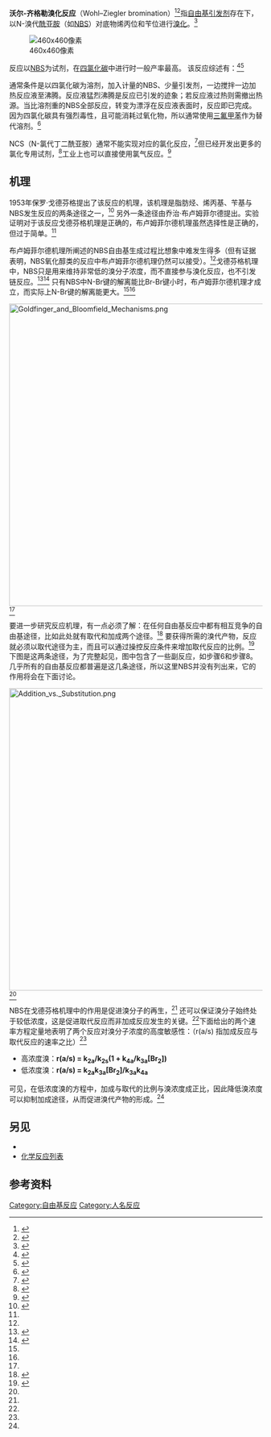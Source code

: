 {{Reactionbox
| Name = 沃尔-齐格勒溴化反应
| Type = 取代反應
| NamedAfter = {{link-en|阿尔弗雷德·沃尔|Alfred Wohl}}<br/>[[卡尔·齐格勒|卡尔·齐格勒]]
| Section3 = {{Reactionbox Identifiers
   | OrganicChemistryNamed = wohl-ziegler-reaction
   | RSC_ontology_id = 0000225
 }}
}}
'''沃尔-齐格勒溴化反应'''（Wohl–Ziegler bromination）<ref>{{cite journal
 |title        = Bromierung ungesättigter Verbindungen mit N-Brom-acetamid, ein Beitrag zur Lehre vom Verlauf chemischer Vorgänge
 |author       = Alfred Wohl
 |journal      = [[德国化学学报|德国化学学报]]
 |volume       = 52
 |issue        = 
 |pages        = 51–63
 |year         = 1919
 |url          = https://zenodo.org/record/1426649
 |doi          = 10.1002/cber.19190520109
 |author-link  = Alfred Wohl
 |access-date  = 2020-02-15
 |archive-date = 2020-02-15
 |archive-url  = https://web.archive.org/web/20200215100917/https://zenodo.org/record/1426649
 |dead-url     = no
}}</ref><ref>{{cite journal 
 | title = Die Synthese des Cantharidins 
 | author = [[卡尔·齐格勒|卡尔·齐格勒]], G. Schenck, E. W. Krockow, A. Siebert, A. Wenz, H. Weber  
 | journal = [[利比希化学纪事|利比希化学纪事]] 
 | volume = 551 
 | issue = 
 | pages = 1–79 
 | year = 1942 
 | url =  
 | doi = 10.1002/jlac.19425510102}}</ref>指[[自由基引发剂|自由基引发剂]]存在下，以N-溴代[[酰亚胺|酰亚胺]]（如[[N-溴代丁二酰亚胺|NBS]]）对底物烯丙位和苄位进行[[溴化|溴化]]。<ref>{{OrgSynth |author1=Greenwood, F. L.|author2=Kellert, M. D.|author3=Sedlak, J. |year=1963 |title=4-Bromo-2-heptene |collvol=4 |collvolpages=108 |prep=cv4p0108}}</ref>

[[File:NBS_allylic_bromination_scheme.svg|460x460像素]]

反应以[[N-溴代丁二酰亚胺|NBS]]为试剂，在[[四氯化碳|四氯化碳]]中进行时一般产率最高。 该反应综述有：<ref>{{cite journal | author = C. Djerassi | title = Brominations with N-Bromosuccinimide and Related Compounds. The Wohl–Ziegler Reaction | year = 1948 | journal = [[化学评论|化学评论]] | volume = 43 | issue = 2 | pages = 271–317 | doi = 10.1021/cr60135a004 | pmid=18887958| author-link = Carl Djerassi }}</ref><ref>{{cite journal | journal = [[应用化学_(期刊)|应用化学 (期刊)]] | year = 1959 | volume = 71 | issue = 11 | pages = 349 | doi = 10.1002/ange.19590711102 | title = Neuere Methoden der präparativen organischen Chemie II 14. N-Bromsuccinimid, Eigenschaften und Reaktionsweisen Studien zum Ablauf der Substitution XV | author1 = Horner, L | author2 = Winkelman, E. M}}</ref>

通常条件是以四氯化碳为溶剂，加入计量的NBS、少量引发剂，一边搅拌一边加热反应液至沸腾。反应液猛烈沸腾是反应已引发的迹象；若反应液过热则需撤出热源。当比溶剂重的NBS全部反应，转变为{{tsl|en|succinimide|丁二酰胺}}漂浮在反应液表面时，反应即已完成。因为四氯化碳具有强烈毒性，且可能消耗过氧化物，所以通常使用[[三氟甲苯|三氟甲苯]]作为替代溶剂。<ref>{{Cite journal|last=Suarez|first=Diana|last2=Laval|first2=Gilles|last3=Tu|first3=Shang-Min|last4=Jiang|first4=Dong|last5=Robinson|first5=Claire L.|last6=Scott|first6=Richard|last7=Golding|first7=Bernard T.|date=June 2009|title=Benzylic Brominations with N-Bromosuccinimide in (Trifluoromethyl)benzene|journal=Synthesis|language=en|volume=2009|issue=11|pages=1807–1810|doi=10.1055/s-0029-1216793|issn=1437-210X}}</ref>

NCS（N-氯代丁二酰亚胺）通常不能实现对应的氯化反应，<ref>{{Cite journal|last=Djerassi|first=Carl.|date=1948-10-01|title=Brominations with N-Bromosuccinimide and Related Compounds. The Wohl-Ziegler Reaction.|journal=Chemical Reviews|volume=43|issue=2|pages=271–317|doi=10.1021/cr60135a004|issn=0009-2665|pmid=18887958}}</ref>但已经开发出更多的氯化专用试剂，<ref>{{Cite journal|last=Theilacker|first=Walter|last2=Wessel|first2=Heinz|date=1967|title=Olefinreaktionen, I. Chlorierung in Allyl-Stellung|journal=Justus Liebigs Annalen der Chemie|language=de|volume=703|issue=1|pages=34–36|doi=10.1002/jlac.19677030105|issn=1099-0690}}</ref>工业上也可以直接使用氯气反应。<ref>{{Citation|last=Krähling|first=Ludger|title=Allyl Compounds|date=2000|work=Ullmann's Encyclopedia of Industrial Chemistry|publisher=American Cancer Society|language=en|doi=10.1002/14356007.a01_425|isbn=9783527306732|last2=Krey|first2=Jürgen|last3=Jakobson|first3=Gerald|last4=Grolig|first4=Johann|last5=Miksche|first5=Leopold}}</ref> 

== 机理 ==
1953年保罗·戈德芬格提出了该反应的机理，该机理是脂肪烃、烯丙基、苄基与NBS发生反应的两条途径之一，<ref name=":0">{{cite journal | last1 = Incremona | first1 = J.H. | last2 = Martin | first2 = J.C. | year = 1970 | title = N-Bromosuccinimide. Mechanisms of Allylic Bromination and Related Reactions | url = | journal = J. Am. Chem. Soc. | volume = 92 | issue = 3| pages = 627–634 | doi = 10.1021/ja00706a034 }}</ref> 另外一条途径由乔治·布卢姆菲尔德提出。实验证明对于该反应戈德芬格机理是正确的，布卢姆菲尔德机理虽然选择性是正确的，但过于简单。<ref name=":0" />

布卢姆菲尔德机理所阐述的NBS自由基生成过程比想象中难发生得多（但有证据表明，NBS氧化醇类的反应中布卢姆菲尔德机理仍然可以接受）。<ref name=":0" />戈德芬格机理中，NBS只是用来维持非常低的溴分子浓度，而不直接参与溴化反应，也不引发链反应。<ref>{{cite journal | last1 = Bloomfield | first1 = G.F. | year = 1944 | title = Rubber, Polyisoprenes, and Allied Compounds. Part VI. The Mechanism of Halogen-substitution Reactions, and the Additive Halogenation of Rubber and Dihydromyrcene | url = | journal = J. Am. Chem. Soc. | volume =  | issue = | pages = 114–120 | doi = 10.1039/JR9440000114 }}</ref><ref name=":1">{{Cite book|title=Free Radical Chemistry: Structure and Mechanism|url=https://archive.org/details/freeradicalchemi0000unse|last=Nonhebel|first=D.C.|last2=Walton|first2=J.C.|publisher=Cambridge University Press|year=1974|isbn=978-0521201490|location=London|pages=[https://archive.org/details/freeradicalchemi0000unse/page/191 191]–193}}</ref> 只有NBS中N-Br键的解离能比Br-Br键小时，布卢姆菲尔德机理才成立，而实际上N-Br键的解离能更大。<ref name=":1" /><ref name=":2" />

[[Image:Goldfinger_and_Bloomfield_Mechanisms.png|600px]]<ref name=":0" />

要进一步研究反应机理，有一点必须了解：在任何自由基反应中都有相互竞争的自由基途径，比如此处就有取代和加成两个途径。<ref>{{Cite book|title=Organic Chemistry|last=Neuman|first=R.C.|publisher=Robert C. Neuman, Jr.|year=1992|isbn=|location=Online|pages=}}</ref> 要获得所需的溴代产物，反应就必须以取代途径为主，而且可以通过操控反应条件来增加取代反应的比例。<ref name=":2">{{cite journal | last1 = Adam | first1 = J. | last2 = Gosselain | first2 = P.A. | last3 = Goldfinger | first3 = P. | year = 1953 | title = Laws of Addition and Substitution in Atomic Reactions of Halogens | url = | journal = Nature | volume = 4355 | issue = | pages = 704–705 }}</ref> 下图是这两条途径，为了完整起见，图中包含了一些副反应，如步骤6和步骤8。几乎所有的自由基反应都普遍是这几条途径，所以这里NBS并没有列出来，它的作用将会在下面讨论。

[[Image:Addition_vs._Substitution.png|600px]]<ref name=":2" />

NBS在戈德芬格机理中的作用是促进溴分子的再生，<ref name=":0" /> 还可以保证溴分子始终处于较低浓度，这是促进取代反应而非加成反应发生的关键。<ref name=":2" />下面给出的两个速率方程定量地表明了两个反应对溴分子浓度的高度敏感性：（r(a/s) 指加成反应与取代反应的速率之比）<ref name=":2" />

* 高浓度溴：'''r(a/s) = k<sub>2a</sub>/k<sub>2s</sub>(1 + k<sub>4a</sub>/k<sub>3a</sub>[Br<sub>2</sub>])''' 
* 低浓度溴：'''r(a/s) = k<sub>2a</sub>k<sub>3a</sub>[Br<sub>2</sub>]/k<sub>3a</sub>k<sub>4a</sub>'''

可见，在低浓度溴的方程中，加成与取代的比例与溴浓度成正比，因此降低溴浓度可以抑制加成途径，从而促进溴代产物的形成。<ref name=":2" />

== 另见 ==

*{{tsl|en|Free-radical halogenation|自由基卤化}}
*[[化学反应列表|化学反应列表]]

==参考资料==
{{Reflist}}

[[Category:自由基反应|Category:自由基反应]]
[[Category:人名反应|Category:人名反应]]